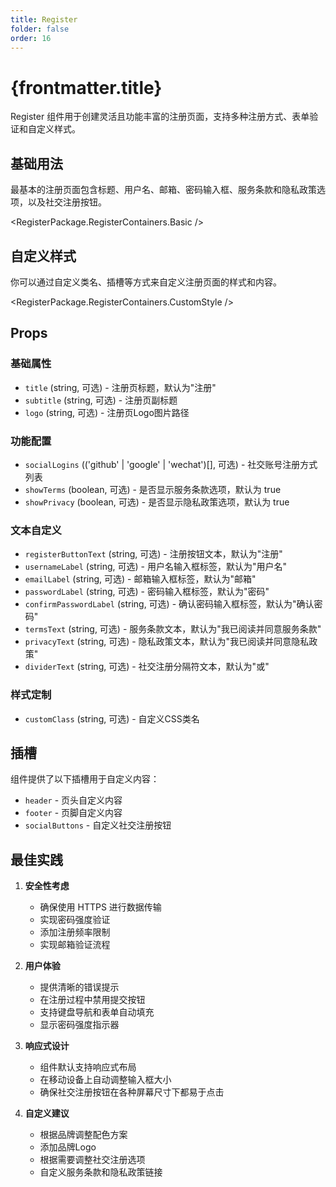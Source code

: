 ```yaml
---
title: Register
folder: false
order: 16
---
```



# {frontmatter.title}

Register 组件用于创建灵活且功能丰富的注册页面，支持多种注册方式、表单验证和自定义样式。

## 基础用法

最基本的注册页面包含标题、用户名、邮箱、密码输入框、服务条款和隐私政策选项，以及社交注册按钮。

<RegisterPackage.RegisterContainers.Basic />

## 自定义样式

你可以通过自定义类名、插槽等方式来自定义注册页面的样式和内容。

<RegisterPackage.RegisterContainers.CustomStyle />

## Props

### 基础属性
- `title` (string, 可选) - 注册页标题，默认为"注册"
- `subtitle` (string, 可选) - 注册页副标题
- `logo` (string, 可选) - 注册页Logo图片路径

### 功能配置
- `socialLogins` (('github' | 'google' | 'wechat')[], 可选) - 社交账号注册方式列表
- `showTerms` (boolean, 可选) - 是否显示服务条款选项，默认为 true
- `showPrivacy` (boolean, 可选) - 是否显示隐私政策选项，默认为 true

### 文本自定义
- `registerButtonText` (string, 可选) - 注册按钮文本，默认为"注册"
- `usernameLabel` (string, 可选) - 用户名输入框标签，默认为"用户名"
- `emailLabel` (string, 可选) - 邮箱输入框标签，默认为"邮箱"
- `passwordLabel` (string, 可选) - 密码输入框标签，默认为"密码"
- `confirmPasswordLabel` (string, 可选) - 确认密码输入框标签，默认为"确认密码"
- `termsText` (string, 可选) - 服务条款文本，默认为"我已阅读并同意服务条款"
- `privacyText` (string, 可选) - 隐私政策文本，默认为"我已阅读并同意隐私政策"
- `dividerText` (string, 可选) - 社交注册分隔符文本，默认为"或"

### 样式定制
- `customClass` (string, 可选) - 自定义CSS类名

## 插槽

组件提供了以下插槽用于自定义内容：

- `header` - 页头自定义内容
- `footer` - 页脚自定义内容
- `socialButtons` - 自定义社交注册按钮

## 最佳实践

1. **安全性考虑**
   - 确保使用 HTTPS 进行数据传输
   - 实现密码强度验证
   - 添加注册频率限制
   - 实现邮箱验证流程

2. **用户体验**
   - 提供清晰的错误提示
   - 在注册过程中禁用提交按钮
   - 支持键盘导航和表单自动填充
   - 显示密码强度指示器

3. **响应式设计**
   - 组件默认支持响应式布局
   - 在移动设备上自动调整输入框大小
   - 确保社交注册按钮在各种屏幕尺寸下都易于点击

4. **自定义建议**
   - 根据品牌调整配色方案
   - 添加品牌Logo
   - 根据需要调整社交注册选项
   - 自定义服务条款和隐私政策链接 
